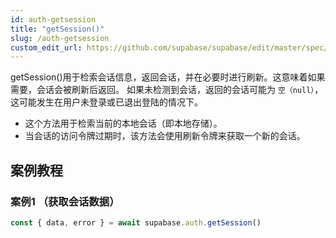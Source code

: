 ```yaml
---
id: auth-getsession
title: "getSession()"
slug: /auth-getsession
custom_edit_url: https://github.com/supabase/supabase/edit/master/spec/supabase_js_v2.yml
---
```




getSession()用于检索会话信息，返回会话，并在必要时进行刷新。这意味着如果需要，会话会被刷新后返回。
如果未检测到会话，返回的会话可能为 `空（null）`，这可能发生在用户未登录或已退出登陆的情况下。

* 这个方法用于检索当前的本地会话（即本地存储）。
* 当会话的访问令牌过期时，该方法会使用刷新令牌来获取一个新的会话。


## 案例教程
### 案例1 （获取会话数据）

<Tabs scrollable size="small" type="underlined" defaultActiveId="demo2">


<TabPanel id="demo2" label="使用方法">

  ```ts
const { data, error } = await supabase.auth.getSession()
  ```

</TabPanel>
</Tabs>
